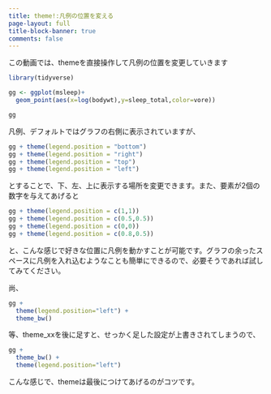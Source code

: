 ```yaml
---
title: theme!:凡例の位置を変える
page-layout: full
title-block-banner: true
comments: false
---
```


この動画では、themeを直接操作して凡例の位置を変更していきます

```r
library(tidyverse)

gg <- ggplot(msleep)+
  geom_point(aes(x=log(bodywt),y=sleep_total,color=vore))

gg
```

凡例、デフォルトではグラフの右側に表示されていますが、

```r
gg + theme(legend.position = "bottom")
gg + theme(legend.position = "right")
gg + theme(legend.position = "top")
gg + theme(legend.position = "left")
```

とすることで、下、左、上に表示する場所を変更できます。また、要素が2個の数字を与えてあげると

```r
gg + theme(legend.position = c(1,1))
gg + theme(legend.position = c(0.5,0.5))
gg + theme(legend.position = c(0,0))
gg + theme(legend.position = c(0.8,0.5))
```

と、こんな感じで好きな位置に凡例を動かすことが可能です。グラフの余ったスペースに凡例を入れ込むようなことも簡単にできるので、必要そうであれば試してみてください。

尚、

```r
gg + 
  theme(legend.position="left") + 
  theme_bw()
```

等、theme_xxを後に足すと、せっかく足した設定が上書きされてしまうので、

```r
gg + 
  theme_bw() +
  theme(legend.position="left")
```

こんな感じで、themeは最後につけてあげるのがコツです。

